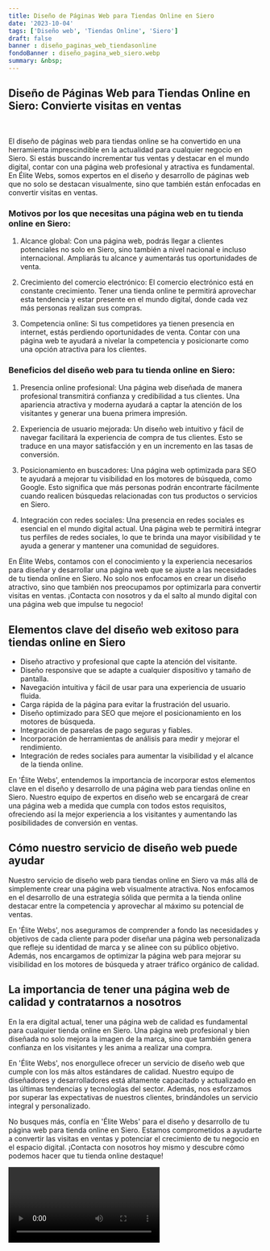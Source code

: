 ```yaml
---
title: Diseño de Páginas Web para Tiendas Online en Siero
date: '2023-10-04'
tags: ['Diseño web', 'Tiendas Online', 'Siero']
draft: false
banner : diseño_paginas_web_tiendasonline
fondoBanner : diseño_pagina_web_siero.webp
summary: &nbsp;
---
```


## Diseño de Páginas Web para Tiendas Online en Siero: Convierte visitas en ventas

&nbsp;

El diseño de páginas web para tiendas online se ha convertido en una herramienta imprescindible en la actualidad para cualquier negocio en Siero. Si estás buscando incrementar tus ventas y destacar en el mundo digital, contar con una página web profesional y atractiva es fundamental. En Élite Webs, somos expertos en el diseño y desarrollo de páginas web que no solo se destacan visualmente, sino que también están enfocadas en convertir visitas en ventas.

### Motivos por los que necesitas una página web en tu tienda online en Siero:

1. Alcance global: Con una página web, podrás llegar a clientes potenciales no solo en Siero, sino también a nivel nacional e incluso internacional. Ampliarás tu alcance y aumentarás tus oportunidades de venta.

2. Crecimiento del comercio electrónico: El comercio electrónico está en constante crecimiento. Tener una tienda online te permitirá aprovechar esta tendencia y estar presente en el mundo digital, donde cada vez más personas realizan sus compras.

3. Competencia online: Si tus competidores ya tienen presencia en internet, estás perdiendo oportunidades de venta. Contar con una página web te ayudará a nivelar la competencia y posicionarte como una opción atractiva para los clientes.

### Beneficios del diseño web para tu tienda online en Siero:

1. Presencia online profesional: Una página web diseñada de manera profesional transmitirá confianza y credibilidad a tus clientes. Una apariencia atractiva y moderna ayudará a captar la atención de los visitantes y generar una buena primera impresión.

2. Experiencia de usuario mejorada: Un diseño web intuitivo y fácil de navegar facilitará la experiencia de compra de tus clientes. Esto se traduce en una mayor satisfacción y en un incremento en las tasas de conversión.

3. Posicionamiento en buscadores: Una página web optimizada para SEO te ayudará a mejorar tu visibilidad en los motores de búsqueda, como Google. Esto significa que más personas podrán encontrarte fácilmente cuando realicen búsquedas relacionadas con tus productos o servicios en Siero.

4. Integración con redes sociales: Una presencia en redes sociales es esencial en el mundo digital actual. Una página web te permitirá integrar tus perfiles de redes sociales, lo que te brinda una mayor visibilidad y te ayuda a generar y mantener una comunidad de seguidores.

En Élite Webs, contamos con el conocimiento y la experiencia necesarios para diseñar y desarrollar una página web que se ajuste a las necesidades de tu tienda online en Siero. No solo nos enfocamos en crear un diseño atractivo, sino que también nos preocupamos por optimizarla para convertir visitas en ventas. ¡Contacta con nosotros y da el salto al mundo digital con una página web que impulse tu negocio!

<GifSeo />

<Cta />

## Elementos clave del diseño web exitoso para tiendas online en Siero

- Diseño atractivo y profesional que capte la atención del visitante.
- Diseño responsive que se adapte a cualquier dispositivo y tamaño de pantalla.
- Navegación intuitiva y fácil de usar para una experiencia de usuario fluida.
- Carga rápida de la página para evitar la frustración del usuario.
- Diseño optimizado para SEO que mejore el posicionamiento en los motores de búsqueda.
- Integración de pasarelas de pago seguras y fiables.
- Incorporación de herramientas de análisis para medir y mejorar el rendimiento.
- Integración de redes sociales para aumentar la visibilidad y el alcance de la tienda online.

En 'Élite Webs', entendemos la importancia de incorporar estos elementos clave en el diseño y desarrollo de una página web para tiendas online en Siero. Nuestro equipo de expertos en diseño web se encargará de crear una página web a medida que cumpla con todos estos requisitos, ofreciendo así la mejor experiencia a los visitantes y aumentando las posibilidades de conversión en ventas.

## Cómo nuestro servicio de diseño web puede ayudar

Nuestro servicio de diseño web para tiendas online en Siero va más allá de simplemente crear una página web visualmente atractiva. Nos enfocamos en el desarrollo de una estrategia sólida que permita a la tienda online destacar entre la competencia y aprovechar al máximo su potencial de ventas.

En 'Élite Webs', nos aseguramos de comprender a fondo las necesidades y objetivos de cada cliente para poder diseñar una página web personalizada que refleje su identidad de marca y se alinee con su público objetivo. Además, nos encargamos de optimizar la página web para mejorar su visibilidad en los motores de búsqueda y atraer tráfico orgánico de calidad.

## La importancia de tener una página web de calidad y contratarnos a nosotros

En la era digital actual, tener una página web de calidad es fundamental para cualquier tienda online en Siero. Una página web profesional y bien diseñada no solo mejora la imagen de la marca, sino que también genera confianza en los visitantes y les anima a realizar una compra.

En 'Élite Webs', nos enorgullece ofrecer un servicio de diseño web que cumple con los más altos estándares de calidad. Nuestro equipo de diseñadores y desarrolladores está altamente capacitado y actualizado en las últimas tendencias y tecnologías del sector. Además, nos esforzamos por superar las expectativas de nuestros clientes, brindándoles un servicio integral y personalizado.

No busques más, confía en 'Élite Webs' para el diseño y desarrollo de tu página web para tienda online en Siero. Estamos comprometidos a ayudarte a convertir las visitas en ventas y potenciar el crecimiento de tu negocio en el espacio digital. ¡Contacta con nosotros hoy mismo y descubre cómo podemos hacer que tu tienda online destaque!

<Video />

<CtaBot job='Tiendas Online' city='Siero'/>

<Gmaps query='Siero+españa+maps' />